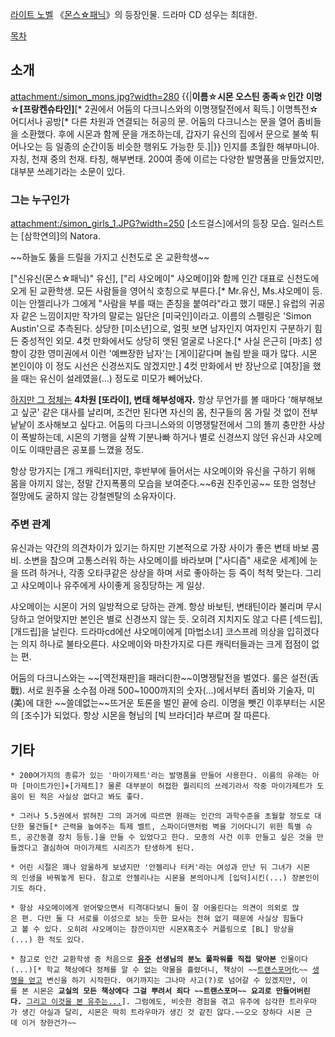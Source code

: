 [[라이트 노벨]] 《[[몬스☆패닉]]》의 등장인물. 드라마 CD 성우는 최대한.

[[목차]]

== 소개 ==
attachment:/simon_mons.jpg?width=280 
{{|'''이름☆시몬 오스틴'''
'''종족☆인간'''
'''이명☆[프랑켄슈타인]'''[* 2권에서 어둠의 다크니스와의 이명쟁탈전에서 획득.]
이명특전☆어디서나 공방[* 다른 차원과 연결되는 허공의 문. 어둠의 다크니스는 문을 열어 좀비들을 소환했다. 후에 시몬과 함께 문을 개조하는데, 갑자기 유신의 집에서 문으로 불쑥 튀어나오는 등 일종의 순간이동 비슷한 행위도 가능한 듯.]|}} 
인지를 초월한 해부마니아.
자칭, 천재 중의 천재. 타칭, 해부변태.
200여 종에 이르는 다양한 발명품을 만들었지만, 대부분 쓰레기라는 소문이 있다. 
=== 그는 누구인가 === 
attachment:/simon_girls_1.JPG?width=250
[소드걸스]에서의 등장 모습. 일러스트는 [삼학연의]의 Natora.

~~하늘도 뚫을 드릴을 가지고 신천도로 온 교환학생~~

["신유신(몬스☆패닉)" 유신], ["리 샤오메이" 샤오메이]와 함께 인간 대표로 신천도에 오게 된 교환학생. 모든 사람들을 영어식 호칭으로 부른다.[* Mr.유신, Ms.샤오메이 등. 이는 안젤리나가 그에게 "사람을 부를 때는 존칭을 붙여라"라고 했기 때문.] 유럽의 귀공자 같은 느낌이지만 작가의 말로는 일단은 [미국인]이라고. 이름의 스펠링은 'Simon Austin'으로 추측된다. 상당한 [미소년]으로, 얼핏 보면 남자인지 여자인지 구분하기 힘든 중성적인 외모. 4컷 만화에서도 상당히 앳된 얼굴로 나온다.[* 사실 은근히 [마초] 성향이 강한 영미권에서 이런 '예쁘장한 남자'는 [게이]같다며 놀림 받을 때가 많다. 시몬 본인이야 이 정도 시선은 신경쓰지도 않겠지만.] 4컷 만화에서 반 장난으로 [여장]을 했을 때는 유신이 설레였을(...) 정도로 미모가 빼어났다.

[[얼굴값을 못하는 사람|하지만 그 정체는]] '''4차원 [또라이], 변태 해부성애자.''' 항상 무언가를 볼 때마다 '해부해보고 싶군' 같은 대사를 날리며, 조건만 된다면 자신의 몸, 친구들의 몸 가릴 것 없이 전부 낱낱이 조사해보고 싶다고. 어둠의 다크니스와의 이명쟁탈전에서 그의 똘끼 충만한 사상이 폭발하는데, 시몬의 기행을 살짝 기분나빠 하거나 별로 신경쓰지 않던 유신과 샤오메이도 이때만큼은 공포를 느꼈을 정도.

항상 망가지는 [개그 캐릭터]지만, 후반부에 들어서는 샤오메이와 유신을 구하기 위해 몸을 아끼지 않는, 정말 간지폭풍의 모습을 보여준다.~~6권 진주인공~~ 또한 엄청난 절망에도 굴하지 않는 강철멘탈의 소유자이다.
=== 주변 관계 ===
유신과는 약간의 의견차이가 있기는 하지만 기본적으로 가장 사이가 좋은 변태 바보 콤비. 소변을 참으며 고통스러워 하는 샤오메이를 바라보며 ["사디즘" 새로운 세계]에 눈을 뜨려 하거나, 각종 오타쿠같은 상상을 하며 서로 좋아하는 등 죽이 척척 맞는다. 그리고 샤오메이나 유주에게 사이좋게 응징당하는 게 일상.

샤오메이는 시몬이 거의 일방적으로 당하는 관계. 항상 바보틴, 변태틴이라 불리며 무시당하고 얻어맞지만 본인은 별로 신경쓰지 않는 듯. 오히려 지치지도 않고 다른 [섹드립], [개드립]을 날린다. 드라마cd에선 샤오메이에게 [마법소녀] 코스프레 의상을 입히겠다는 의지 하나로 불타오른다. 샤오메이와 마찬가지로 다른 캐릭터들과는 크게 접점이 없는 편.

어둠의 다크니스와는 ~~[역전재판]을 패러디한~~이명쟁탈전을 벌였다. 룰은 설전(舌戰). 서로 원주율 소수점 아래 500~1000까지의 숫자(...)에서부터 좀비와 기술자, 미(美)에 대한 ~~쓸데없는~~뜨거운 토론을 벌인 끝에 승리. 이명을 뺏긴 이후부터는 시몬의 [조수]가 되었다. 항상 시몬을 형님의 [빅 브라더]라 부르며 잘 따른다.     
== 기타 == 
 * 200여가지의 종류가 있는 '마이가제트'라는 발명품을 만들어 사용한다. 이름의 유래는 아마 [마이트가인]+[가제트]? 물론 대부분이 허접한 퀄리티의 쓰레기라서 작중 마이가제트가 도움이 된 적은 사실상 없다고 봐도 좋다. 

 * 그러나 5.5권에서 밝혀진 그의 과거에 따르면 원래는 인간의 과학수준을 초월할 정도로 대단한 물건들[* 근력을 높여주는 특제 벨트, 스파이더맨처럼 벽을 기어다니기 위한 특별 슈트, 공간동결 장치 등등.]을 만들 수 있었다고 한다. 모종의 사건 이후 만들고 싶은 것을 만들겠다고 결심하여 마이가제트 시리즈가 탄생하게 된다.

 * 어린 시절은 꽤나 암울하게 보냈지만 '안젤리나 터커'라는 여성과 만난 뒤 그녀가 시몬의 인생을 바꿔놓게 된다. 참고로 안젤리나는 시몬을 본의아니게 [입덕]시킨(...) 장본인이기도 하다.

 * 항상 샤오메이에게 얻어맞으면서 티격대다보니 둘이 잘 어울린다는 의견이 의외로 많은 편. 다만 둘 다 서로를 이성으로 보는 듯한 묘사는 전혀 없기 때문에 사실상 힘들다고 볼 수 있다. 오히려 샤오메이는 잠깐이지만 시몬X흑조수 커플링으로 [BL] 망상을(...) 한 적도 있다.

 * 참고로 인간 교환학생 중 처음으로 '''[[유주]] 선생님의 분노 풀파워를 직접 맞아본''' 인물이다(...)[* 학교 책상에다 정체를 알 수 없는 약물을 흘렸더니, 책상이 ~~[[트랜스포머]]化~~ [[도깨비|생명을 얻고]] 변신을 하기 시작한다. 여기까지는 그나마 사고(?)로 넘어갈 수 있겠지만, 이를 본 시몬은 '''교실의 모든 책상에다 그걸 뿌려서 죄다 ~~트랜스포머~~ 요괴로 만들어버린다.''' [[더 이상의 자세한 설명은 생략한다|그리고 이것을 본 유주는...]]]. 그럼에도, 비슷한 경험을 겪고 유주에 심각한 트라우마가 생긴 아실과 달리, 시몬은 딱히 트라우마가 생긴 것 같진 않다.~~오오 장하다 시몬 근데 이거 장한건가~~
